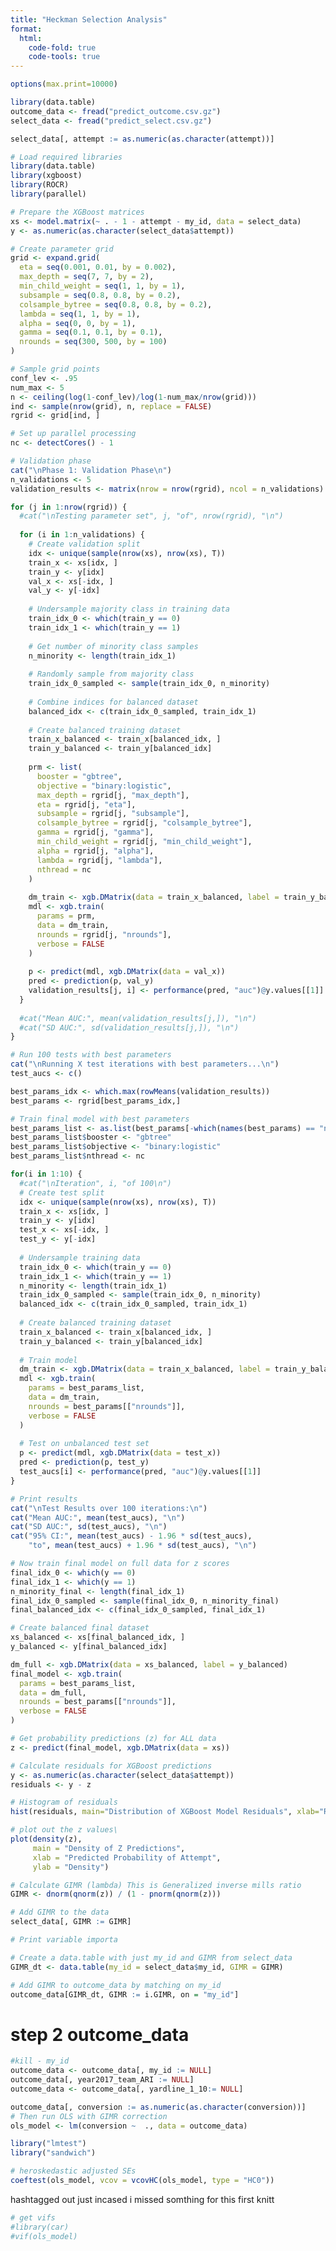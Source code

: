 ```yaml
---
title: "Heckman Selection Analysis"
format:
  html:
    code-fold: true
    code-tools: true
---
```



```r
options(max.print=10000)
```

```r
library(data.table)
outcome_data <- fread("predict_outcome.csv.gz")
select_data <- fread("predict_select.csv.gz")
```

```r
select_data[, attempt := as.numeric(as.character(attempt))]
```

```r
# Load required libraries
library(data.table)
library(xgboost)
library(ROCR)
library(parallel)

# Prepare the XGBoost matrices
xs <- model.matrix(~ . - 1 - attempt - my_id, data = select_data)
y <- as.numeric(as.character(select_data$attempt))

# Create parameter grid
grid <- expand.grid(
  eta = seq(0.001, 0.01, by = 0.002),
  max_depth = seq(7, 7, by = 2),
  min_child_weight = seq(1, 1, by = 1),        
  subsample = seq(0.8, 0.8, by = 0.2),
  colsample_bytree = seq(0.8, 0.8, by = 0.2),
  lambda = seq(1, 1, by = 1),                
  alpha = seq(0, 0, by = 1),                  
  gamma = seq(0.1, 0.1, by = 0.1),               
  nrounds = seq(300, 500, by = 100)
)

# Sample grid points
conf_lev <- .95
num_max <- 5
n <- ceiling(log(1-conf_lev)/log(1-num_max/nrow(grid)))
ind <- sample(nrow(grid), n, replace = FALSE)
rgrid <- grid[ind, ]

# Set up parallel processing
nc <- detectCores() - 1

# Validation phase
cat("\nPhase 1: Validation Phase\n")
n_validations <- 5
validation_results <- matrix(nrow = nrow(rgrid), ncol = n_validations)

for (j in 1:nrow(rgrid)) {
  #cat("\nTesting parameter set", j, "of", nrow(rgrid), "\n")
  
  for (i in 1:n_validations) {
    # Create validation split
    idx <- unique(sample(nrow(xs), nrow(xs), T))
    train_x <- xs[idx, ]
    train_y <- y[idx]
    val_x <- xs[-idx, ]
    val_y <- y[-idx]
    
    # Undersample majority class in training data
    train_idx_0 <- which(train_y == 0)
    train_idx_1 <- which(train_y == 1)
    
    # Get number of minority class samples
    n_minority <- length(train_idx_1)
    
    # Randomly sample from majority class
    train_idx_0_sampled <- sample(train_idx_0, n_minority)
    
    # Combine indices for balanced dataset
    balanced_idx <- c(train_idx_0_sampled, train_idx_1)
    
    # Create balanced training dataset
    train_x_balanced <- train_x[balanced_idx, ]
    train_y_balanced <- train_y[balanced_idx]
    
    prm <- list(
      booster = "gbtree",
      objective = "binary:logistic",
      max_depth = rgrid[j, "max_depth"],
      eta = rgrid[j, "eta"],
      subsample = rgrid[j, "subsample"],
      colsample_bytree = rgrid[j, "colsample_bytree"],
      gamma = rgrid[j, "gamma"],
      min_child_weight = rgrid[j, "min_child_weight"],
      alpha = rgrid[j, "alpha"],
      lambda = rgrid[j, "lambda"],
      nthread = nc
    )
    
    dm_train <- xgb.DMatrix(data = train_x_balanced, label = train_y_balanced)
    mdl <- xgb.train(
      params = prm,
      data = dm_train,
      nrounds = rgrid[j, "nrounds"],
      verbose = FALSE
    )
    
    p <- predict(mdl, xgb.DMatrix(data = val_x))
    pred <- prediction(p, val_y)
    validation_results[j, i] <- performance(pred, "auc")@y.values[[1]]
  }
  
  #cat("Mean AUC:", mean(validation_results[j,]), "\n")
  #cat("SD AUC:", sd(validation_results[j,]), "\n")
}

# Run 100 tests with best parameters
cat("\nRunning X test iterations with best parameters...\n")
test_aucs <- c()

best_params_idx <- which.max(rowMeans(validation_results))
best_params <- rgrid[best_params_idx,]

# Train final model with best parameters
best_params_list <- as.list(best_params[-which(names(best_params) == "nrounds")])
best_params_list$booster <- "gbtree"
best_params_list$objective <- "binary:logistic"
best_params_list$nthread <- nc

for(i in 1:10) {
  #cat("\nIteration", i, "of 100\n")       
  # Create test split
  idx <- unique(sample(nrow(xs), nrow(xs), T))
  train_x <- xs[idx, ]
  train_y <- y[idx]
  test_x <- xs[-idx, ]
  test_y <- y[-idx]
  
  # Undersample training data
  train_idx_0 <- which(train_y == 0)
  train_idx_1 <- which(train_y == 1)
  n_minority <- length(train_idx_1)
  train_idx_0_sampled <- sample(train_idx_0, n_minority)
  balanced_idx <- c(train_idx_0_sampled, train_idx_1)
  
  # Create balanced training dataset
  train_x_balanced <- train_x[balanced_idx, ]
  train_y_balanced <- train_y[balanced_idx]
  
  # Train model
  dm_train <- xgb.DMatrix(data = train_x_balanced, label = train_y_balanced)
  mdl <- xgb.train(
    params = best_params_list,
    data = dm_train,
    nrounds = best_params[["nrounds"]],
    verbose = FALSE
  )
  
  # Test on unbalanced test set
  p <- predict(mdl, xgb.DMatrix(data = test_x))
  pred <- prediction(p, test_y)
  test_aucs[i] <- performance(pred, "auc")@y.values[[1]]
}

# Print results
cat("\nTest Results over 100 iterations:\n")
cat("Mean AUC:", mean(test_aucs), "\n")
cat("SD AUC:", sd(test_aucs), "\n")
cat("95% CI:", mean(test_aucs) - 1.96 * sd(test_aucs), 
    "to", mean(test_aucs) + 1.96 * sd(test_aucs), "\n")

# Now train final model on full data for z scores
final_idx_0 <- which(y == 0)
final_idx_1 <- which(y == 1)
n_minority_final <- length(final_idx_1)
final_idx_0_sampled <- sample(final_idx_0, n_minority_final)
final_balanced_idx <- c(final_idx_0_sampled, final_idx_1)

# Create balanced final dataset
xs_balanced <- xs[final_balanced_idx, ]
y_balanced <- y[final_balanced_idx]

dm_full <- xgb.DMatrix(data = xs_balanced, label = y_balanced)
final_model <- xgb.train(
  params = best_params_list,
  data = dm_full,
  nrounds = best_params[["nrounds"]],
  verbose = FALSE
)

# Get probability predictions (z) for ALL data
z <- predict(final_model, xgb.DMatrix(data = xs))
```

```r
# Calculate residuals for XGBoost predictions
y <- as.numeric(as.character(select_data$attempt))
residuals <- y - z

# Histogram of residuals
hist(residuals, main="Distribution of XGBoost Model Residuals", xlab="Residual", breaks=100)
```

```r
# plot out the z values\
plot(density(z), 
     main = "Density of Z Predictions",
     xlab = "Predicted Probability of Attempt",
     ylab = "Density")
```

```r
# Calculate GIMR (lambda) This is Generalized inverse mills ratio
GIMR <- dnorm(qnorm(z)) / (1 - pnorm(qnorm(z)))

# Add GIMR to the data
select_data[, GIMR := GIMR]

# Print variable importa
```

```r
# Create a data.table with just my_id and GIMR from select_data
GIMR_dt <- data.table(my_id = select_data$my_id, GIMR = GIMR)

# Add GIMR to outcome_data by matching on my_id
outcome_data[GIMR_dt, GIMR := i.GIMR, on = "my_id"]
```

# step 2 outcome_data

```r
#kill - my_id
outcome_data <- outcome_data[, my_id := NULL]
outcome_data[, year2017_team_ARI := NULL]
outcome_data <- outcome_data[, yardline_1_10:= NULL]
```

```r
outcome_data[, conversion := as.numeric(as.character(conversion))]
# Then run OLS with GIMR correction
ols_model <- lm(conversion ~  ., data = outcome_data)
```

```r
library("lmtest")
library("sandwich")

# heroskedastic adjusted SEs
coeftest(ols_model, vcov = vcovHC(ols_model, type = "HC0"))
```

hashtagged out just incased i missed somthing for this first knitt
```r
# get vifs
#library(car)
#vif(ols_model)
```
